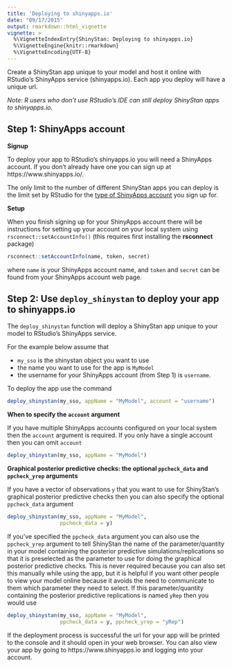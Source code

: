 ```yaml
---
title: 'Deploying to shinyapps.io'
date: "09/17/2015"
output: rmarkdown::html_vignette
vignette: >
  %\VignetteIndexEntry{ShinyStan: Deploying to shinyapps.io}
  %\VignetteEngine{knitr::rmarkdown}
  %\VignetteEncoding{UTF-8}
---
```


Create a ShinyStan app unique to your model and host it online with RStudio's ShinyApps service (shinyapps.io). Each app you deploy will have a unique url.  

*Note: R users who don't use RStudio's IDE can still deploy ShinyStan apps to shinyapps.io.* 

## Step 1: ShinyApps account

**Signup**

To deploy your app to RStudio's shinyapps.io you will need a ShinyApps account.
If you don't already have one you can sign up at https://www.shinyapps.io/.

The only limit to the number of different ShinyStan apps you can deploy is the
limit set by RStudio for the [type of ShinyApps
account](https://www.shinyapps.io/#pricing) you sign up for.

**Setup**

When you finish signing up for your ShinyApps account there will be instructions
for setting up your account on your local system using `rsconnect::setAccountInfo()` (this requires first installing the **rsconnect** package)

```r
rsconnect::setAccountInfo(name, token, secret)
```

where `name` is your ShinyApps account name, and `token` and `secret` can be
found from your ShinyApps account web page.

## Step 2: Use `deploy_shinystan` to deploy your app to shinyapps.io

The `deploy_shinystan` function will deploy a ShinyStan app unique to your model
to RStudio's ShinyApps service.

For the example below assume that 

- `my_sso` is the shinystan object you want to use
- the name you want to use for the app is `MyModel` 
- the username for your ShinyApps account (from Step 1) is `username`.

To deploy the app use the command

```r
deploy_shinystan(my_sso, appName = "MyModel", account = "username")
```


**When to specify the `account` argument**

If you have multiple ShinyApps accounts configured on your local system then the `account` argument is required. If you only have a single account then you can omit `account`

```r
deploy_shinystan(my_sso, appName = "MyModel")
```

**Graphical posterior predictive checks: the optional `ppcheck_data` and `ppcheck_yrep` arguments**

If you have a vector of observations `y` that you want to use for ShinyStan's graphical posterior predictive checks then you can also specify the optional `ppcheck_data` argument

```r
deploy_shinystan(my_sso, appName = "MyModel", 
                 ppcheck_data = y)
```

If you've specified the `ppcheck_data` argument you can also use the `ppcheck_yrep` argument to tell ShinyStan the name of the parameter/quantity in your model containing the posterior predictive simulations/replications so that it is preselected as the parameter to use for doing the graphical posterior predictive checks. This is never required because you can also set this manually while using the app, but it is helpful if you want other people to view your model online because it avoids the need to communicate to them which parameter they need to select. If this parameter/quantity containing the posterior predictive replications is named `yRep` then you would use

```r
deploy_shinystan(my_sso, appName = "MyModel", 
                 ppcheck_data = y, ppcheck_yrep = "yRep")
```


If the deployment process is successful the url for your app will be printed to the console and it should open in your web browser. You can also view your app by going to https://www.shinyapps.io and logging into your account.


